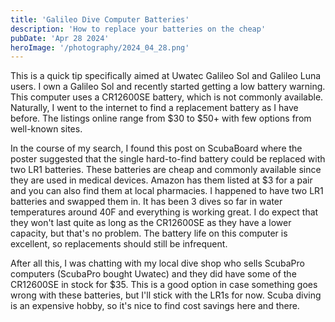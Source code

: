 ```yaml
---
title: 'Galileo Dive Computer Batteries'
description: 'How to replace your batteries on the cheap'
pubDate: 'Apr 28 2024'
heroImage: '/photography/2024_04_28.png'
---
```


This is a quick tip specifically aimed at Uwatec Galileo Sol and Galileo Luna users. I own a Galileo Sol and recently started getting a low battery warning. This computer uses a CR12600SE battery, which is not commonly available. Naturally, I went to the internet to find a replacement battery as I have before. The listings online range from $30 to $50+ with few options from well-known sites.

In the course of my search, I found this post on ScubaBoard where the poster suggested that the single hard-to-find battery could be replaced with two LR1 batteries. These batteries are cheap and commonly available since they are used in medical devices. Amazon has them listed at $3 for a pair and you can also find them at local pharmacies. I happened to have two LR1 batteries and swapped them in. It has been 3 dives so far in water temperatures around 40F and everything is working great. I do expect that they won't last quite as long as the CR12600SE as they have a lower capacity, but that's no problem. The battery life on this computer is excellent, so replacements should still be infrequent.

After all this, I was chatting with my local dive shop who sells ScubaPro computers (ScubaPro bought Uwatec) and they did have some of the CR12600SE in stock for $35. This is a good option in case something goes wrong with these batteries, but I'll stick with the LR1s for now. Scuba diving is an expensive hobby, so it's nice to find cost savings here and there.